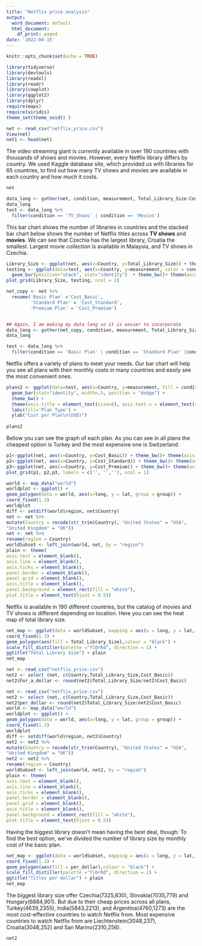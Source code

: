 ---
title: "Netflix price analysis"
output:
  word_document: default
  html_document:
    df_print: paged
date: '2022-04-15'
---

```{r setup, include=FALSE}
knitr::opts_chunk$set(echo = TRUE)
```

```{r,include=FALSE}
library(tidyverse)
library(devtools)
library(readxl)
library(readr)
library(cowplot)
library(ggplot2)
library(dplyr)
require(maps)
require(viridis)
theme_set(theme_void() )
```


```{r, include=FALSE}
net <- read_csv("netflix_price.csv")
View(net)
net1 <- head(net)
```
The video streaming giant is currently available in over 190 countries with thousands of shows and movies. However, every Netflix library differs by country.
We used Kaggle database site, which provided us with libraries for 65 countries, to find out how many TV shows and movies are available in each country and how much it costs.
```{r, echo=FALSE}
net
```

```{r, include=FALSE}
data_long <- gather(net, condition, measurement, Total_Library_Size:Cost_Premium, factor_key=TRUE)
data_long
test <- data_long %>%
  filter(condition == 'TV_Shows' | condition == 'Movies')

```


This bar chart shows the number of libraries in countries and the stacked bar chart below shows the number of Netflix titles across **TV shows** and **movies**. We can see that Czechia has the largest library, Croatia the smallest. Largest movie collection is available in Malaysia, and TV shows in Czechia.

```{r, echo=FALSE}
Library_Size <- ggplot(net, aes(x=Country, y=Total_Library_Size)) + theme_bw()+ theme(axis.title = element_text(size=8), axis.text.x = element_text(angle=90, hjust=1,size=7))+ geom_bar(stat="identity", width=.5, fill="gray34") +labs(y="Library Size", title ="Library Size")
testing <- ggplot(data=test, aes(x=Country, y=measurement, color = condition)) +
  geom_bar(position="stack", stat="identity")  + theme_bw()+ theme(axis.title = element_text(size=8), axis.text.x = element_text(angle=90, hjust=1,size=6))+ geom_bar(stat="identity", width=.5) +labs(y="Library Size", title ='TV shows/Movie' ) 
plot_grid(Library_Size, testing, ncol = 1)

```
```{r,include=FALSE}

net_copy <- net %>%
  rename('Basic Plan' ='Cost_Basic',
         'Standard Plan' = 'Cost_Standard',
         'Premium Plan' = 'Cost_Premium')


## Again, I am making my data long so it is easier to incorporate
data_long <- gather(net_copy, condition, measurement, Total_Library_Size:'Premium Plan', factor_key=TRUE)
data_long

test <- data_long %>%
  filter(condition == 'Basic Plan' | condition == 'Standard Plan' |condition == 'Premium Plan')
```
Netflix offers a variety of plans to meet your needs.
Our bar chart will help you see all plans with their monthly costs in many countries and easily see the most convenient ones.

```{r, echo=FALSE}
plans2 <- ggplot(data=test, aes(x=Country, y=measurement, fill = condition)) +
  geom_bar(stat="identity", width=.5, position = "dodge") +
  theme_bw() +
  theme(axis.title = element_text(size=8), axis.text.x = element_text(angle=90, hjust=1)) + 
  labs(fill='Plan Type') + 
  ylab("Cost per Plan\n(USD)")
  
plans2
```





Bellow you can see the graph of each plan.
As you can see in all plans the cheapest option is Turkey and the most expensive one is Switzerland.


```{r, echo=FALSE}
p1<-ggplot(net, aes(x=Country, y=Cost_Basic)) + theme_bw()+ theme(axis.title = element_text(size=8), axis.text.x = element_text(angle=90, hjust=1, size=5))+ geom_bar(stat="identity", width=.5, fill="tomato")+labs(y="Cost per Plan\n(USD)", title ="Basic")
p2<-ggplot(net, aes(x=Country, y=Cost_Standard)) + theme_bw()+ theme(axis.title = element_text(size=8), axis.text.x = element_text(angle=90, hjust=1, size=5))+ geom_bar(stat="identity", width=.5, fill="limegreen")+labs(y="Cost per Plan\n(USD)" , title ="Standard")
p3<-ggplot(net, aes(x=Country, y=Cost_Premium)) + theme_bw()+ theme(axis.title = element_text(size=8), axis.text.x = element_text(angle=90, hjust=1, size=5))+ geom_bar(stat="identity", width=.5, fill="cornflowerblue")+labs(x="Country",y="Cost per Plan\n(USD)", title ="Premium")
plot_grid(p1, p2,p3, labels = c('', '',''), ncol = 1)
```

```{r,include=FALSE}
world <- map_data("world")
worldplot <- ggplot() +
geom_polygon(data = world, aes(x=long, y = lat, group = group)) +
coord_fixed(1.3)
worldplot
diff <- setdiff(world$region, net$Country)
net <- net %>%
mutate(Country = recode(str_trim(Country), "United States" = "USA",
"United Kingdom" = "UK"))
net <- net %>%
rename(region = Country)
worldSubset <- left_join(world, net, by = "region")
plain <- theme(
axis.text = element_blank(),
axis.line = element_blank(),
axis.ticks = element_blank(),
panel.border = element_blank(),
panel.grid = element_blank(),
axis.title = element_blank(),
panel.background = element_rect(fill = "white"),
plot.title = element_text(hjust = 0.5))
```

Netflix is available in 190 different countries, but the catalog of movies and TV shows is different depending on location. Here you can see the heat map of total library size.


```{r, echo=FALSE}
net_map <- ggplot(data = worldSubset, mapping = aes(x = long, y = lat, group = group)) +
coord_fixed(1.3) +
geom_polygon(aes(fill = Total_Library_Size),colour = "black") +
scale_fill_distiller(palette ="YlOrRd", direction = 1) +
ggtitle("Total Library Size") + plain
net_map
```


```{r,include=FALSE}
net <- read_csv("netflix_price.csv")
net2 <- select (net, c(Country,Total_Library_Size,Cost_Basic))
net2$For_a_dollar <- round(net2$Total_Library_Size/net2$Cost_Basic)
```



```{r,include=FALSE}
net <- read_csv("netflix_price.csv")
net2 <- select (net, c(Country,Total_Library_Size,Cost_Basic))
net2$per_dollar <- round(net2$Total_Library_Size/net2$Cost_Basic)
world <- map_data("world")
worldplot <- ggplot() +
geom_polygon(data = world, aes(x=long, y = lat, group = group)) +
coord_fixed(1.3)
worldplot
diff <- setdiff(world$region, net2$Country)
net2 <- net2 %>%
mutate(Country = recode(str_trim(Country), "United States" = "USA",
"United Kingdom" = "UK"))
net2 <- net2 %>%
rename(region = Country)
worldSubset <- left_join(world, net2, by = "region")
plain <- theme(
axis.text = element_blank(),
axis.line = element_blank(),
axis.ticks = element_blank(),
panel.border = element_blank(),
panel.grid = element_blank(),
axis.title = element_blank(),
panel.background = element_rect(fill = "white"),
plot.title = element_text(hjust = 0.5))
```


Having the biggest library doesn't mean having the best deal, though: 
To find the best option, we’ve divided the number of library size by monthly cost of the basic plan.


```{r, echo=FALSE}
net_map <- ggplot(data = worldSubset, mapping = aes(x = long, y = lat, group = group)) +
coord_fixed(1.3) +
geom_polygon(aes(fill = per_dollar),colour = "black") +
scale_fill_distiller(palette ="YlOrRd", direction = 1) +
ggtitle("Titles per dollar") + plain
net_map
```
The biggest library size  offer Czechia(7325,830), Slovakia(7035,779) and Hungary(6884,901).
But due to their cheap prices across all plans, Turkey(4639,2355), India(5843,2213), and  Argentina(4760,1273) are the most cost-effective countries to watch Netflix from. Most expensive countries to watch Netflix from are Liechtenstein(3048,237), Croatia(3048,252) and San Marino(2310,256).

```{r, echo=FALSE}
net2
```